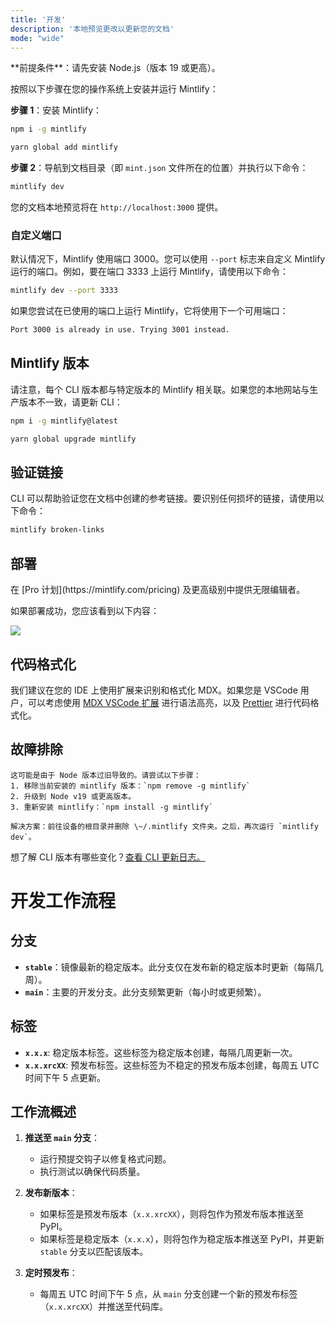 ```yaml
---
title: '开发'
description: '本地预览更改以更新您的文档'
mode: "wide"
---
```


<Info>
  **前提条件**：请先安装 Node.js（版本 19 或更高）。
</Info>

按照以下步骤在您的操作系统上安装并运行 Mintlify：

**步骤 1**：安装 Mintlify：

<CodeGroup>

```bash npm
npm i -g mintlify
```

```bash yarn
yarn global add mintlify
```

</CodeGroup>

**步骤 2**：导航到文档目录（即 `mint.json` 文件所在的位置）并执行以下命令：

```bash
mintlify dev
```

您的文档本地预览将在 `http://localhost:3000` 提供。

### 自定义端口

默认情况下，Mintlify 使用端口 3000。您可以使用 `--port` 标志来自定义 Mintlify 运行的端口。例如，要在端口 3333 上运行 Mintlify，请使用以下命令：

```bash
mintlify dev --port 3333
```

如果您尝试在已使用的端口上运行 Mintlify，它将使用下一个可用端口：

```md
Port 3000 is already in use. Trying 3001 instead.
```

## Mintlify 版本

请注意，每个 CLI 版本都与特定版本的 Mintlify 相关联。如果您的本地网站与生产版本不一致，请更新 CLI：

<CodeGroup>

```bash npm
npm i -g mintlify@latest
```

```bash yarn
yarn global upgrade mintlify
```

</CodeGroup>

## 验证链接

CLI 可以帮助验证您在文档中创建的参考链接。要识别任何损坏的链接，请使用以下命令：

```bash
mintlify broken-links
```

## 部署

<Tip>
  在 [Pro 计划](https://mintlify.com/pricing) 及更高级别中提供无限编辑者。
</Tip>

如果部署成功，您应该看到以下内容：

<Frame>
  <img src="/images/checks-passed.png" style={{ borderRadius: '0.5rem' }} />
</Frame>

## 代码格式化

我们建议在您的 IDE 上使用扩展来识别和格式化 MDX。如果您是 VSCode 用户，可以考虑使用 [MDX VSCode 扩展](https://marketplace.visualstudio.com/items?itemName=unifiedjs.vscode-mdx) 进行语法高亮，以及 [Prettier](https://marketplace.visualstudio.com/items?itemName=esbenp.prettier-vscode) 进行代码格式化。

## 故障排除

<AccordionGroup>
  <Accordion title='错误：无法使用 darwin-arm64 运行时加载 "sharp" 模块'>

    这可能是由于 Node 版本过旧导致的。请尝试以下步骤：
    1. 移除当前安装的 mintlify 版本：`npm remove -g mintlify`
    2. 升级到 Node v19 或更高版本。
    3. 重新安装 mintlify：`npm install -g mintlify`
  </Accordion>

  <Accordion title="问题：遇到未知错误">

    解决方案：前往设备的根目录并删除 \~/.mintlify 文件夹。之后，再次运行 `mintlify dev`。
  </Accordion>
</AccordionGroup>

想了解 CLI 版本有哪些变化？[查看 CLI 更新日志。](https://www.npmjs.com/package/mintlify?activeTab=versions)

# 开发工作流程

## 分支

- **`stable`**：镜像最新的稳定版本。此分支仅在发布新的稳定版本时更新（每隔几周）。
- **`main`**：主要的开发分支。此分支频繁更新（每小时或更频繁）。

## 标签

- **`x.x.x`**: 稳定版本标签。这些标签为稳定版本创建，每隔几周更新一次。
- **`x.x.xrcXX`**: 预发布标签。这些标签为不稳定的预发布版本创建，每周五 UTC 时间下午 5 点更新。

## 工作流概述

1. **推送至 `main` 分支**：
   - 运行预提交钩子以修复格式问题。
   - 执行测试以确保代码质量。

2. **发布新版本**：
   - 如果标签是预发布版本（`x.x.xrcXX`），则将包作为预发布版本推送至 PyPI。
   - 如果标签是稳定版本（`x.x.x`），则将包作为稳定版本推送至 PyPI，并更新 `stable` 分支以匹配该版本。

3. **定时预发布**：
   - 每周五 UTC 时间下午 5 点，从 `main` 分支创建一个新的预发布标签（`x.x.xrcXX`）并推送至代码库。